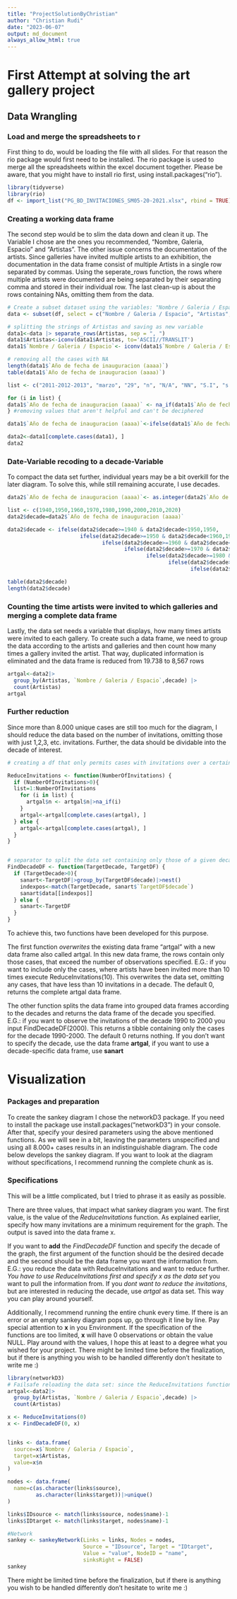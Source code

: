 ```yaml
---
title: "ProjectSolutionByChristian"
author: "Christian Rudi"
date: "2023-06-07"
output: md_document
always_allow_html: true
---
```


# First Attempt at solving the art gallery project

## Data Wrangling

### Load and merge the spreadsheets to r

First thing to do, would be loading the file with all slides. For that reason the rio package would first need to be installed. The rio package is used to merge all the spreadsheets within the excel document together. Please be aware, that you might have to install rio first, using install.packages("rio").

```r
library(tidyverse)
library(rio)
df <- import_list("PG_BD_INVITACIONES_SM05-20-2021.xlsx", rbind = TRUE)

```

### Creating a working data frame

The second step would be to slim the data down and clean it up. The Variable I chose are the ones you recommended, "Nombre, Galeria, Espacio" and "Artistas". The other issue concerns the documentation of the artists. Since galleries have invited multiple artists to an exhibition, the documentation in the data frame consist of multiple Artists in a single row separated by commas. Using the seperate_rows function, the rows where multiple artists were documented are being separated by their separating comma and stored in their individual row. The last clean-up is about the rows containing NAs, omitting them from the data.

```r
# Create a subset dataset using the variables: "Nombre / Galeria / Espacio", "Artistas", 
data <- subset(df, select = c("Nombre / Galeria / Espacio", "Artistas","Año de fecha de inauguracion (aaaa)"))

# splitting the strings of Artistas and saving as new variable
data1<-data |> separate_rows(Artistas, sep = ", ")
data1$Artistas<-iconv(data1$Artistas, to='ASCII//TRANSLIT')
data1$`Nombre / Galeria / Espacio`<- iconv(data1$`Nombre / Galeria / Espacio`, to='ASCII//TRANSLIT')

# removing all the cases with NA
length(data1$`Año de fecha de inauguracion (aaaa)`)
table(data1$`Año de fecha de inauguracion (aaaa)`)

list <- c("2011-2012-2013", "marzo", "29", "n", "N/A", "NN", "S.I", "s.i.", "S.I/S.I/2009", "S/F")

for (i in list) {
data1$`Año de fecha de inauguracion (aaaa)` <- na_if(data1$`Año de fecha de inauguracion (aaaa)`, i)
} #removing values that aren't helpful and can't be deciphered

data1$`Año de fecha de inauguracion (aaaa)`<-ifelse(data1$`Año de fecha de inauguracion (aaaa)`=="[2004]","2004", ifelse(data1$`Año de fecha de inauguracion (aaaa)`=="[2011]","2011",data1$`Año de fecha de inauguracion (aaaa)`))

data2<-data1[complete.cases(data1), ]
data2

```

### Date-Variable recoding to a decade-Variable

To compact the data set further, individual years may be a bit overkill for the later diagram. To solve this, while still remaining accurate, I use decades.

```r
data2$`Año de fecha de inauguracion (aaaa)`<- as.integer(data2$`Año de fecha de inauguracion (aaaa)`)

list <- c(1940,1950,1960,1970,1980,1990,2000,2010,2020)
data2$decade=data2$`Año de fecha de inauguracion (aaaa)`

data2$decade <- ifelse(data2$decade>=1940 & data2$decade<1950,1950,
                       ifelse(data2$decade>=1950 & data2$decade<1960,1960,
                              ifelse(data2$decade>=1960 & data2$decade<1970,1970,
                                     ifelse(data2$decade>=1970 & data2$decade<1980,1980,
                                            ifelse(data2$decade>=1980 & data2$decade<1990,1990,
                                                   ifelse(data2$decade>=1990 & data2$decade<2000,2000,
                                                          ifelse(data2$decade>=2000 & data2$decade<2010,2010,2020)))))))

table(data2$decade)
length(data2$decade)
```

### Counting the time artists were invited to which galleries and merging a complete data frame

Lastly, the data set needs a variable that displays, how many times artists were invited to each gallery. To create such a data frame, we need to group the data according to the artists and galleries and then count how many times a gallery invited the artist. That way, duplicated information is eliminated and the data frame is reduced from 19.738 to 8,567 rows

```r
artgal<-data2|>
  group_by(Artistas, `Nombre / Galeria / Espacio`,decade) |>
  count(Artistas)
artgal
```

### Further reduction

Since more than 8.000 unique cases are still too much for the diagram, I should reduce the data based on the number of invitations, omitting those with just 1,2,3, etc. invitations. Further, the data should be dividable into the decade of interest.

```r
# creating a df that only permits cases with invitations over a certain threshold (as indicated by `NumberOfInvitations`, default value of 0 returns every observation)

ReduceInvitations <- function(NumberOfInvitations) {
  if (NumberOfInvitations>0){
  list=1:NumberOfInvitations
    for (i in list) {
      artgal$n <- artgal$n|>na_if(i)
    }
    artgal<-artgal[complete.cases(artgal), ]
  } else {
    artgal<-artgal[complete.cases(artgal), ]
  }
}  


# separator to split the data set containing only those of a given decade (as indicated by `TargetDecade`, default value of 0 returns complete df)
FindDecadeDF <- function(TargetDecade, TargetDF) {
  if (TargetDecade>0){
    sanart<-TargetDF|>group_by(TargetDF$decade)|>nest()
    indexpos<-match(TargetDecade, sanart$`TargetDF$decade`)
    sanart$data[[indexpos]]
  } else {
    sanart<-TargetDF
  }
}  

```

To achieve this, two functions have been developed for this purpose.

The first function *overwrites* the existing data frame "artgal" with a new data frame also called artgal. In this new data frame, the rows contain only those cases, that exceed the number of observations specified. E.G.: if you want to include only the cases, where artists have been invited more than 10 times execute ReduceInvitations(10). This overwrites the data set, omitting any cases, that have less than 10 invitations in a decade. The default 0, returns the complete artgal data frame.

The other function splits the data frame into grouped data frames according to the decades and returns the data frame of the decade you specified. E.G.: if you want to observe the invitations of the decade 1990 to 2000 you input FindDecadeDF(2000). This returns a tibble containing only the cases for the decade 1990-2000. The default 0 returns nothing. If you don't want to specify the decade, use the data frame **artgal**, if you want to use a decade-specific data frame, use **sanart**

# Visualization

### Packages and preparation

To create the sankey diagram I chose the networkD3 package. If you need to install the package use install.packages("networkD3") in your console. After that, specify your desired parameters using the above mentioned functions. As we will see in a bit, leaving the parameters unspecified and using all 8.000+ cases results in an indistinguishable diagram. The code below develops the sankey diagram. If you want to look at the diagram without specifications, I recommend running the complete chunk as is.

### Specifications

This will be a little complicated, but I tried to phrase it as easily as possible.

There are three values, that impact what sankey diagram you want. The first value, is the value of the *ReduceInvitations* function. As explained earlier, specify how many invitations are a minimum requirement for the graph. The output is saved into the data frame x.

If you want to **add** the *FindDecadeDF* function and specify the decade of the graph, the first argument of the function should be the desired decade and the second should be the data frame you want the information from. E.G.: you reduce the data with ReduceInvitations and want to reduce further. *You have to use ReduceInvitations first and specify x as the data set* you want to pull the information from. If you *dont want to reduce the invitations*, but are interested in reducing the decade, use *artgal* as data set. This way you can play around yourself.

Additionally, I recommend running the entire chunk every time. If there is an error or an empty sankey diagram pops up, go through it line by line. Pay special attention to **x** in you Environment. If the specification of the functions are too limited, **x** will have 0 observations or obtain the value NULL. Play around with the values, I hope this at least to a degree what you wished for your project. There might be limited time before the finalization, but if there is anything you wish to be handled differently don't hesitate to write me :)

```r
library(networkD3)
# Failsafe reloading the data set: since the ReduceInvitations function uses the original artgal, we have to reload the data set every time we want to change the number of invitations --> This is subject to improvement, but for now it works
artgal<-data2|>
  group_by(Artistas, `Nombre / Galeria / Espacio`,decade) |>
  count(Artistas)

x <- ReduceInvitations(0)
x <- FindDecadeDF(0, x)


links <- data.frame(
  source=x$`Nombre / Galeria / Espacio`,
  target=x$Artistas,
  value=x$n
)

nodes <- data.frame(
  name=c(as.character(links$source),
         as.character(links$target))|>unique()
)

links$IDsource <- match(links$source, nodes$name)-1
links$IDtarget <- match(links$target, nodes$name)-1

#Network
sankey <- sankeyNetwork(Links = links, Nodes = nodes, 
                        Source = "IDsource", Target = "IDtarget",
                        Value = "value", NodeID = "name",
                        sinksRight = FALSE)
sankey

```

There might be limited time before the finalization, but if there is anything you wish to be handled differently don't hesitate to write me :)
